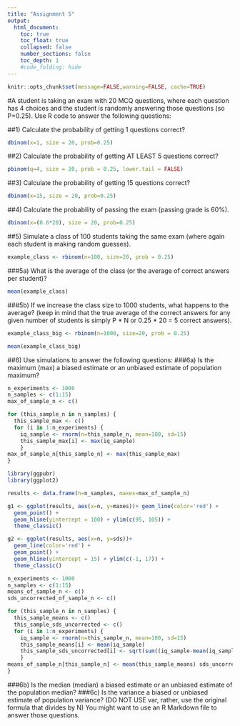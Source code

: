 ```yaml
---
title: "Assignment 5"
output:
  html_document:
    toc: true
    toc_float: true
    collapsed: false
    number_sections: false
    toc_depth: 1
    #code_folding: hide
---
```


```r
knitr::opts_chunk$set(message=FALSE,warning=FALSE, cache=TRUE)
```

#A student is taking an exam with 20 MCQ questions, where each question has 4 choices and the student is randomly answering those questions (so P=0.25). Use R code to answer the following questions: 

##1) Calculate the probability of getting 1 questions correct? 
```r
dbinom(x=1, size = 20, prob=0.25) 

```

##2) Calculate the probability of getting AT LEAST 5 questions correct? 
```r
pbinom(q=4, size = 20, prob = 0.25, lower.tail = FALSE)
```

##3) Calculate the probability of getting 15 questions correct? 
```r
dbinom(x=15, size = 20, prob=0.25) 
```

##4) Calculate the probability of passing the exam (passing grade is 60%).
```r

dbinom(x=(0.6*20), size = 20, prob=0.25) 

```

##5) Simulate a class of 100 students taking the same exam (where again each student is making random guesses).
```r
example_class <- rbinom(n=100, size=20, prob = 0.25)
```

###5a) What is the average of the class (or the average of correct answers per student)? 
```r
mean(example_class)
```

###5b) If we increase the class size to 1000 students, what happens to the average? (keep in mind that the true average of the correct answers for any given number of students is simply P * N or 0.25 * 20 = 5 correct answers).
```r
example_class_big <- rbinom(n=1000, size=20, prob = 0.25)

mean(example_class_big)

```

##6) Use simulations to answer the following questions: 
###6a) Is the maximum (max) a biased estimate or an unbiased estimate of population maximum? 
```r
n_experiments <- 1000 
n_samples <- c(1:15)
max_of_sample_n <- c()

for (this_sample_n in n_samples) { 
  this_sample_max <- c() 
  for (i in 1:n_experiments) {
    iq_sample <- rnorm(n=this_sample_n, mean=100, sd=15)
    this_sample_max[i] <- max(iq_sample)
    }
max_of_sample_n[this_sample_n] <- max(this_sample_max) 
}

```

```r
library(ggpubr)
library(ggplot2)

results <- data.frame(n=n_samples, maxes=max_of_sample_n)

g1 <- ggplot(results, aes(x=n, y=maxes))+ geom_line(color='red') +
  geom_point() +
  geom_hline(yintercept = 100) + ylim(c(95, 105)) +
  theme_classic()

g2 <- ggplot(results, aes(x=n, y=sds))+
  geom_line(color='red') + 
  geom_point() + 
  geom_hline(yintercept = 15) + ylim(c(-1, 17)) + 
  theme_classic()

```



```r
n_experiments <- 1000 
n_samples <- c(1:15)
means_of_sample_n <- c()
sds_uncorrected_of_sample_n <- c()

for (this_sample_n in n_samples) { 
  this_sample_means <- c() 
  this_sample_sds_uncorrected <- c() 
  for (i in 1:n_experiments) {
    iq_sample <- rnorm(n=this_sample_n, mean=100, sd=15)
    this_sample_means[i] <- mean(iq_sample)
    this_sample_sds_uncorrected[i] <- sqrt(sum((iq_sample-mean(iq_sample))^2)/(length(iq_sample)))
    }
means_of_sample_n[this_sample_n] <- mean(this_sample_means) sds_uncorrected_of_sample_n[this_sample_n] <- mean(this_sample_sds_uncorrected)
}


```



###6b) Is the median (median) a biased estimate or an unbiased estimate of the population median? 
###6c) Is the variance a biased or unbiased estimate of population variance? (DO NOT USE var, rather, use the original formula that divides by N)
You might want to use an R Markdown file to answer those questions.